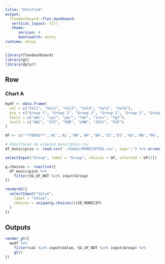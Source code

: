 ---
title: "Untitled"
output: 
  flexdashboard::flex_dashboard:
   vertical_layout: fill 
   theme: 
      version: 4
      bootswatch: minty
runtime: shiny
---

```{r setup, include=FALSE}
library(flexdashboard)
library(gt)
library(dplyr)
```

Row {data-height=650}
-----------------------------------------------------------------------

### Chart A

```{r}
mydf <- data.frame(
  val = c("Val1", "Val2", "Val3", "Val4", "Val5", "Val6"),
  grp = c("Group 1", "Group 2", "Group 2", "Group 1", "Group 2", "Group 1"),
  text1 = c("abc", "xyz", "pqr", "lmn", "zxcv", "fgf"),
  text2 = c("ABC", "XYZ", "PQR", "LMN", "ZXCV", "FGF")
)

UF <- c('**TODAS**','AC','AL','AM','AP','BA','CE','ES','GO','MA','MG','MS','MT','PA','PB','PE','PI','PR','RJ','RN','RO','RR','RS','SC','SE','SP','TO')

# Importacao do arquivo municipios.csv
df_municipios <- read.csv('./dados/MUNICIPIOS.csv', sep=";") %>% arrange(SG_UF_NOT,ID_MUNICIP)

selectInput("Group", label = "Group", choices = UF, selected = UF[1])

g.choices <- reactive({
  df_municipios %>%
    filter(SG_UF_NOT %in% input$Group)
})

renderUI({
  selectInput("Value",
    label = "Value",
    choices = unique(g.choices()$ID_MUNICIP)
  )
})
```

Outputs {data-width=750}
-----------------------------------------------------------------------

```{r}
render_gt({
  mydf %>%
    filter(val %in% input$Value, SG_UF_NOT %in% input$Group) %>%
    gt()
})
```